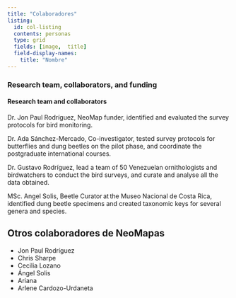 ```yaml
---
title: "Colaboradores"
listing: 
  id: col-listing
  contents: personas
  type: grid
  fields: [image,  title]
  field-display-names:
    title: "Nombre"
---
```


::: {#col-listing}
:::

### Research team, collaborators, and funding 

#### Research team and collaborators 

Dr. Jon Paul Rodríguez, NeoMap funder, identified and evaluated the survey protocols for bird monitoring. 

Dr. Ada Sánchez-Mercado, Co-investigator, tested survey protocols for butterflies and dung beetles on the pilot phase, and coordinate the postgraduate international courses. 

Dr. Gustavo Rodríguez, lead a team of 50 Venezuelan ornithologists and birdwatchers to conduct the bird surveys, and curate and analyse all the data obtained. 

MSc. Angel Solis, Beetle Curator at the Museo Nacional de Costa Rica, identified dung beetle specimens and created taxonomic keys for several genera and species. 


## Otros colaboradores de NeoMapas

- Jon Paul Rodríguez
- Chris Sharpe
- Cecilia Lozano
- Ángel Solis
- Ariana 
- Arlene Cardozo-Urdaneta

